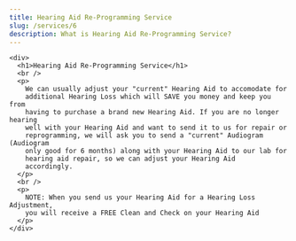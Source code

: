 ```yaml
---
title: Hearing Aid Re-Programming Service
slug: /services/6
description: What is Hearing Aid Re-Programming Service?
---
```


    <div>
      <h1>Hearing Aid Re-Programming Service</h1>
      <br />
      <p>
        We can usually adjust your "current" Hearing Aid to accomodate for
        additional Hearing Loss which will SAVE you money and keep you from
        having to purchase a brand new Hearing Aid. If you are no longer hearing
        well with your Hearing Aid and want to send it to us for repair or
        reprogramming, we will ask you to send a "current" Audiogram (Audiogram
        only good for 6 months) along with your Hearing Aid to our lab for
        hearing aid repair, so we can adjust your Hearing Aid
        accordingly.
      </p>
      <br />
      <p>
        NOTE: When you send us your Hearing Aid for a Hearing Loss Adjustment,
        you will receive a FREE Clean and Check on your Hearing Aid
      </p>
    </div>
